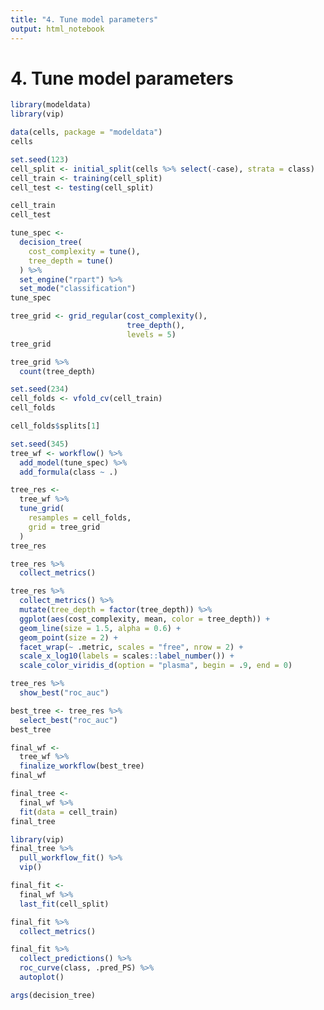 ```yaml
---
title: "4. Tune model parameters"
output: html_notebook
---
```



# 4. Tune model parameters

```r
library(modeldata)
library(vip)
```

```r
data(cells, package = "modeldata")
cells
```

```r
set.seed(123)
cell_split <- initial_split(cells %>% select(-case), strata = class)
cell_train <- training(cell_split)
cell_test <- testing(cell_split)
```

```r
cell_train
cell_test
```

```r
tune_spec <-
  decision_tree(
    cost_complexity = tune(),
    tree_depth = tune()
  ) %>% 
  set_engine("rpart") %>% 
  set_mode("classification")
tune_spec
```

```r
tree_grid <- grid_regular(cost_complexity(),
                          tree_depth(),
                          levels = 5)
tree_grid
```

```r
tree_grid %>%
  count(tree_depth)
```

```r
set.seed(234)
cell_folds <- vfold_cv(cell_train)
cell_folds
```

```r
cell_folds$splits[1]
```

```r
set.seed(345)
tree_wf <- workflow() %>%
  add_model(tune_spec) %>%
  add_formula(class ~ .)

tree_res <-
  tree_wf %>% 
  tune_grid(
    resamples = cell_folds,
    grid = tree_grid
  )
tree_res
```

```r
tree_res %>%
  collect_metrics()
```

```r
tree_res %>%
  collect_metrics() %>%
  mutate(tree_depth = factor(tree_depth)) %>%
  ggplot(aes(cost_complexity, mean, color = tree_depth)) +
  geom_line(size = 1.5, alpha = 0.6) +
  geom_point(size = 2) +
  facet_wrap(~ .metric, scales = "free", nrow = 2) +
  scale_x_log10(labels = scales::label_number()) +
  scale_color_viridis_d(option = "plasma", begin = .9, end = 0)
```

```r
tree_res %>%
  show_best("roc_auc")
```

```r
best_tree <- tree_res %>%
  select_best("roc_auc")
best_tree
```

```r
final_wf <-
  tree_wf %>%
  finalize_workflow(best_tree)
final_wf
```

```r
final_tree <-
  final_wf %>%
  fit(data = cell_train)
final_tree
```

```r
library(vip)
final_tree %>%
  pull_workflow_fit() %>%
  vip()
```

```r
final_fit <-
  final_wf %>%
  last_fit(cell_split)

final_fit %>%
  collect_metrics()
```

```r
final_fit %>%
  collect_predictions() %>%
  roc_curve(class, .pred_PS) %>%
  autoplot()
```

```r
args(decision_tree)
```
